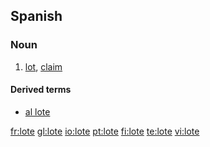 ==Spanish==

===Noun===
{{es-noun-m}}

# [[lot]], [[claim]]

====Derived terms====
*[[al lote]]

[[fr:lote]]
[[gl:lote]]
[[io:lote]]
[[pt:lote]]
[[fi:lote]]
[[te:lote]]
[[vi:lote]]